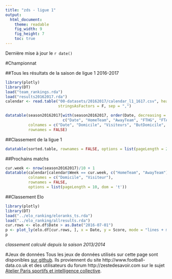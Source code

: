 ```yaml
---
title: "zds - ligue 1"
output: 
  html_document:
    theme: readable
    fig_width: 9
    fig_height: 7
    toc: true
---
```


Dernière mise à jour le `r date()`

#Championnat

##Tous les résultats de la saison de ligue 1 2016-2017
```r
library(plotly)
library(DT)
load("team_rankings.rda")
load("results20162017.rda")
calendar <- read.table("00-datasets/20162017/calendar_l1_1617.csv", header = T,  
                       stringsAsFactors = F, sep = ",")

datatable(season20162017[with(season20162017, order(Date, decreasing = TRUE)), 
                         c("Date", "HomeTeam", "AwayTeam", "FTHG", "FTAG", "FTRfrench")], 
          colnames = c("Date", "Domicile", "Visiteurs", "ButDomicile", "ButVisiteurs", "Resultat"), 
          rownames = FALSE)
```

##Classement de la ligue 1
```r
datatable(sorted.table, rownames = FALSE, options = list(pageLength = 20, dom = 't'))
```

##Prochains matchs
```r
cur.week <- nrow(season20162017)/10 + 1
datatable(calendar[calendar$Week == cur.week, c("HomeTeam", "AwayTeam")], 
          colnames = c("Domicile", "Visiteur"),
          rownames = FALSE, 
          options = list(pageLength = 10, dom = 't'))
```

##Classement Elo
```r
library(plotly)
library(DT)
load("../elo_ranking/eloranks_ts.rda")
load("../elo_ranking/allresults.rda")
cur.rows <- elo.df$Date > as.Date("2016-07-01")
p <- plot_ly(elo.df[cur.rows, ], x = Date, y = Score, mode = "lines + markers", group = Team)
p
```
*classement calculé depuis la saison 2013/2014*

#Jeux de données
Tous les jeux de données utilisés sur cette page sont disponibles [sur github](https://github.com/adndebanane/zdsbets/tree/master/00-datasets/20162017).
Ils proviennent du site http://www.football-data.co.uk et des utilisateurs du forum http://zestedesavoir.com sur le sujet [Atelier Paris sportifs et intelligence collective](https://zestedesavoir.com/forums/sujet/999/atelier-paris-sportifs-et-intelligence-collective/).